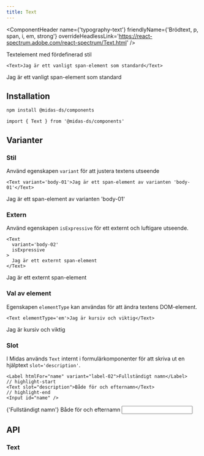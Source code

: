 ```yaml
---
title: Text
---
```



<ComponentHeader
  name={'typography-text'}
  friendlyName={'Brödtext, p, span, i, em, strong'}
  overrideHeadlessLink='https://react-spectrum.adobe.com/react-spectrum/Text.html'
/>

Textelement med fördefinerad stil

```tsx
<Text>Jag är ett vanligt span-element som standard</Text>
```

<div className='card'>
  <Text>Jag är ett vanligt span-element som standard</Text>
</div>

## Installation

```bash npm2yarn
npm install @midas-ds/components
```

```tsx
import { Text } from '@midas-ds/components'
```

## Varianter

### Stil

Använd egenskapen `variant` för att justera textens utseende

```tsx
<Text variant='body-01'>Jag är ett span-element av varianten 'body-01'</Text>
```

<div className='card'>
  <Text variant='body-01'>Jag är ett span-element av varianten 'body-01'</Text>
</div>

### Extern

Använd egenskapen `isExpressive` för ett externt och luftigare utseende.

```tsx
<Text
  variant='body-02'
  isExpressive
>
  Jag är ett externt span-element
</Text>
```

<div className='card'>
  <Text
    variant='body-02'
    isExpressive
  >
    Jag är ett externt span-element
  </Text>
</div>

### Val av element

Egenskapen `elementType` kan användas för att ändra textens DOM-element.

```tsx
<Text elementType='em'>Jag är kursiv och viktig</Text>
```

<div className='card'>
  <Text elementType='em'>Jag är kursiv och viktig</Text>
</div>

### Slot

I Midas används `Text` internt i formulärkomponenter för att skriva ut en hjälptext `slot='description'`.

```tsx
<Label htmlFor="name" variant="label-02">Fullständigt namn</Label>
// highlight-start
<Text slot="description">Både för och efternamn</Text>
// highlight-end
<Input id="name" />
```

<div className='card'>
  <Label
    htmlFor='name'
    variant='label-02'
  >
    {'Fullständigt namn'}
  </Label>
  <Text slot='description'>Både för och efternamn</Text>
  <Input id='name' />
</div>

## API

### Text

<PropTable name='Text' />
